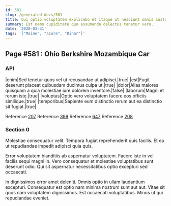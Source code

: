 ```yaml
---
id: 581
slug: /generated-docs/581
title: Qui optio voluptatem explicabo et itaque ut nesciunt omnis iusto.
summary: Est nemo cupiditate quo assumenda delectus tenetur vero.
date: '2020-03-31'
tags: '["Maine", "azure", "Dinar"]'
---
```

## Page #581 : Ohio Berkshire Mozambique Car

### API

|enim|Sed tenetur quos vel ut recusandae ut adipisci.|true|
|est|Fugit deserunt placeat quibusdam ducimus culpa ut.|true|
|dolor|Alias maiores quisquam a quia molestiae iure dolorem inventore.|false|
|laborum|Magni et rerum iste.|true|
|voluptas|Optio vero voluptatem facere eos officiis similique.|true|
|temporibus|Sapiente eum distinctio rerum aut ea distinctio sit fugiat.|true|

Reference [207](/generated-docs/207)
Reference [399](/generated-docs/399)
Reference [647](/generated-docs/647)
Reference [208](/generated-docs/208)


### Section 0
Molestiae consequatur velit. Tempora fugiat reprehenderit quis facilis. Et ea ut repudiandae impedit adipisci quia quis.
 Error voluptatem blanditiis ab aspernatur voluptatem. Facere iste in vel facilis sequi magni in. Vero consequatur et molestiae voluptatibus sunt deserunt odio. Qui sit aspernatur necessitatibus optio excepturi sed occaecati.
 In dignissimos error amet deleniti. Omnis optio in ullam laudantium excepturi. Consequatur est optio nam minima nostrum sunt aut aut. Vitae sit quos nam voluptatem dignissimos. Est occaecati voluptatibus. Minus ut qui repudiandae eveniet.
